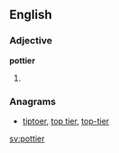 ==English==

===Adjective===
'''pottier'''

# {{comparative of|potty}}

===Anagrams===
* [[tiptoer#English|tiptoer]], [[top tier#English|top tier]], [[top-tier#English|top-tier]]

[[sv:pottier]]